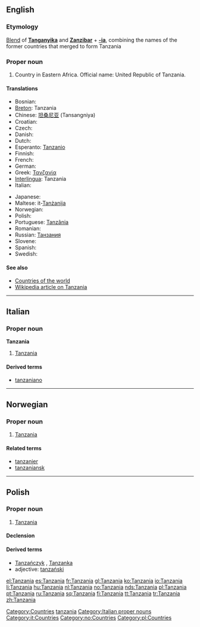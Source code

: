 {{see|Tanzánia}}
==English==
{{wikipedia}}
===Etymology===
[[blend|Blend]] of '''[[w:Tanganyika|Tanganyika]]''' and '''[[w:Zanzibar|Zanzibar]]''' + '''[[-ia]]''', combining the names of the former countries that merged to form Tanzania

===Proper noun===
{{en-proper noun}}

# Country in Eastern Africa. Official name: United Republic of Tanzania.

====Translations====
{{top}}
* Bosnian: {{t-|bs|Tanzanija|f}}
* [[Breton]]: Tanzania
* Chinese: [[坦桑尼亚]] (Tansangniya)
* Croatian: {{t-|hr|Tanzanija|f}}
* Czech: {{t-|cs|Tanzánie|f}}
* Danish: {{t-|da|Tanzania}}
* Dutch: {{t+|nl|Tanzania}}
* Esperanto: [[Tanzanio]]
* Finnish: {{t+|fi|Tansania}}
* French: {{t+|fr|Tanzanie|f}}
* German: {{t+|de|Tansania}}
* Greek: [[Τανζανία]] {{f}}
* [[Interlingua]]: Tanzania
* Italian: {{t-|it|Tanzania|f}}
{{mid}}
* Japanese: {{t+|ja|タンザニア|tr=Tanzania|sc=Jpan}}
* Maltese: it-[[Tanżanija]]
* Norwegian: {{t-|no|Tanzania}}
* Polish: {{t+|pl|Tanzania}}
* Portuguese: [[Tanzânia]]
* Romanian: {{t-|ro|Tanzania|f}}
* Russian: [[Танзания]]
* Slovene: {{t+|sl|Tanzanija|f}}
* Spanish: {{t+|es|Tanzania}}
* Swedish: {{t-|sv|Tanzania}}
{{bottom}}

====See also====
*[[Appendix:Countries of the world|Countries of the world]]
*[[w:Tanzania|Wikipedia article on Tanzania]]

[[Category:Countries]]
[[Category:Portmanteaus|tanzania]]

----

==Italian==
{{wikipedia|lang=it}}

===Proper noun===
'''Tanzania''' {{f}}

# [[#English|Tanzania]]

====Derived terms====
* [[tanzaniano]]

[[Category:Italian proper nouns]]
[[Category:it:Countries]]

----
==Norwegian==

===Proper noun===
{{infl|no|proper noun}}

# [[#English|Tanzania]]

====Related terms====
*[[tanzanier]]
*[[tanzaniansk]]

[[Category:no:Countries]]
----
==Polish==

===Proper noun===
{{infl|pl|proper noun|g=f}}

# [[#English|Tanzania]]

====Declension====
{{pl-decl-noun-sing
|Tanzania
|Tanzanii
|Tanzanii
|Tanzanię
|Tanzanią
|Tanzanii
|Tanzanio
}}

====Derived terms====
*[[Tanzańczyk]] {{m}}, [[Tanzanka]] {{f}}
*adjective: [[tanzański]]

[[Category:pl:Countries]]

[[el:Tanzania]]
[[es:Tanzania]]
[[fr:Tanzania]]
[[gl:Tanzania]]
[[ko:Tanzania]]
[[io:Tanzania]]
[[li:Tanzania]]
[[hu:Tanzania]]
[[nl:Tanzania]]
[[no:Tanzania]]
[[nds:Tanzania]]
[[pl:Tanzania]]
[[pt:Tanzania]]
[[ru:Tanzania]]
[[sq:Tanzania]]
[[fi:Tanzania]]
[[tt:Tanzania]]
[[tr:Tanzania]]
[[zh:Tanzania]]